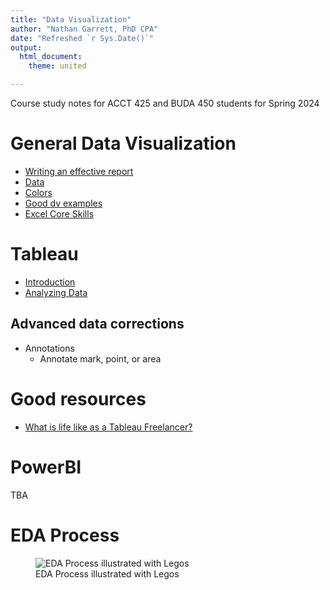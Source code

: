 ```yaml
--- 
title: "Data Visualization"
author: "Nathan Garrett, PhD CPA"
date: "Refreshed `r Sys.Date()`"
output: 
  html_document:
    theme: united

---
```


Course study notes for ACCT 425 and BUDA 450 students for Spring 2024

# General Data Visualization 

- [Writing an effective report](dv10-effective-reports.html)
- [Data](dv21-data.html)
- [Colors](dv30-colors.html)
- [Good dv examples](dv90-examples.html)
- [Excel Core Skills](dv05-excel.html)

# Tableau
- [Introduction](dv41-tableau-intro.html)
- [Analyzing Data](dv42-tableau-data.html)



## Advanced data corrections

- Annotations
  - Annotate mark, point, or area


# Good resources

- [What is life like as a Tableau Freelancer?](https://www.reddit.com/r/tableau/comments/1724zdf/six_years_as_a_tableau_freelancer_ama/)

# PowerBI

TBA

# EDA Process

![EDA Process illustrated with Legos](dv01-index-eda-lego.jpeg)